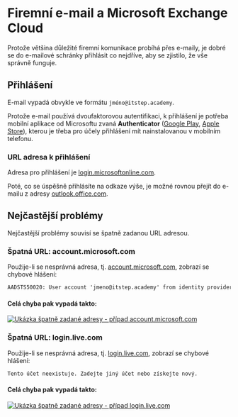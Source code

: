 # Firemní e-mail a Microsoft Exchange Cloud
Protože většina důležité firemní komunikace probíhá přes e-maily, je dobré se do e-mailové schránky přihlásit co nejdříve, aby se zjistilo, že vše správně funguje.

## Přihlášení

E-mail vypadá obvykle ve formátu `jméno@itstep.academy`.

Protože e-mail používá dvoufaktorovou autentifikaci, k přihlášení je potřeba mobilní aplikace od Microsoftu zvaná **Authenticator** ([Google Play](https://play.google.com/store/apps/details?id=com.azure.authenticator&hl=cs&gl=US), [Apple Store](https://apps.apple.com/us/app/microsoft-authenticator/id983156458)), kterou je třeba pro účely přihlášení mít nainstalovanou v mobilním telefonu.

### URL adresa k přihlášení
Adresa pro přihlášení je [login.microsoftonline.com](https://login.microsoftonline.com/).

Poté, co se úspěšně přihlásíte na odkaze výše, je možné rovnou přejít do e-mailu z adresy [outlook.office.com](https://outlook.office.com/).


## Nejčastější problémy

Nejčastější problémy souvisí se špatně zadanou URL adresou. 

### Špatná URL: account.microsoft.com

Použije-li se nesprávná adresa, tj. [account.microsoft.com](https://account.microsoft.com/), zobrazí se chybové hlášení:

```txt
AADSTS50020: User account 'jmeno@itstep.academy' from identity provider 'https://sts.windows.net/1c2aa41e-5b92-4906-827e-0c10f9d73859/' does not exist in tenant 'Microsoft' and cannot access the application '71dada86-21db-493b-93e4-1a902601f30f'(OneRenderFramework [wsfed enabled]) in that tenant. The account needs to be added as an external user in the tenant first. Sign out and sign in again with a different Azure Active Directory user account.
```

#### Celá chyba pak vypadá takto:


<a href="/images/email-wrong-link-account.jpg" title="Ukázka špatně zadané adresy - případ account.microsoft.com">
  <picture>
    <source srcset="/images/email-wrong-link-account.avif" type="image/avif" />
    <source srcset="/images/email-wrong-link-account.webp" type="image/webp" />
    <img src="/images/email-wrong-link-account.jpg" alt="Ukázka špatně zadané adresy - případ account.microsoft.com" />
  </picture>
</a>


### Špatná URL: login.live.com

Použije-li se nesprávná adresa, tj. [login.live.com](https://login.live.com/), zobrazí se chybové hlášení:

```txt
Tento účet neexistuje. Zadejte jiný účet nebo získejte nový.
```

#### Celá chyba pak vypadá takto:

<a href="/images/email-wrong-link-live.png" title="Ukázka špatně zadané adresy - případ login.live.com">
  <picture>
    <source srcset="/images/email-wrong-link-live.avif" type="image/avif" />
    <source srcset="/images/email-wrong-link-live.webp" type="image/webp" />
    <img src="/images/email-wrong-link-live.png" alt="Ukázka špatně zadané adresy - případ login.live.com" />
  </picture>
</a>
